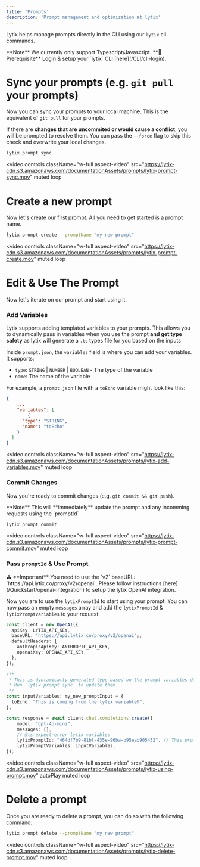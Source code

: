 ```yaml
---
title: 'Prompts'
description: 'Prompt management and optimization at lytix'
---
```



Lytix helps manage prompts directly in the CLI using our `lytix` cli commands. 

<Info>
  **Note** We currently only support Typescript/Javascript.
</Info>

<Info>
  **🚨 Prerequisite** Login & setup your `lytix` CLI [here](/CLI/cli-login).
</Info>

# Sync your prompts (e.g. `git pull` your prompts)

Now you can sync your prompts to your local machine. This is the equivalent of `git pull` for your prompts. 

If there are **changes that are uncommited or would cause a conflict**, you will be prompted to resolve them. You can pass the `--force` flag to skip this check and overwrite your local changes.

```bash
lytix prompt sync
```

<video
  controls
  className="w-full aspect-video"
  src="https://lytix-cdn.s3.amazonaws.com/documentationAssets/prompts/lytix-prompt-sync.mov"
  muted
  loop
></video>

# Create a new prompt

Now let's create our first prompt. All you need to get started is a prompt name.

```bash
lytix prompt create --promptName "my new prompt"
```

<video
  controls
  className="w-full aspect-video"
  src="https://lytix-cdn.s3.amazonaws.com/documentationAssets/prompts/lytix-prompt-create.mov"
  muted
  loop
></video>


# Edit & Use The Prompt

Now let's iterate on our prompt and start using it.

### Add Variables

Lytix supports adding templated variables to your prompts. This allows you to dynamically pass in variables when you use the prompt **and get type safety** as lytix will generate a `.ts` types file for you based on the inputs

Inside `prompt.json`, the `variables` field is where you can add your variables. It supports:

- `type`: `STRING` | `NUMBER` | `BOOLEAN` - The type of the variable
- `name`: The name of the variable 

For example, a `prompt.json` file with a `toEcho` variable might look like this:
```json
{
    ...
    "variables": [
        {
      "type": "STRING",
      "name": "toEcho"
    }
  ]
}
```

<video
  controls
  className="w-full aspect-video"
  src="https://lytix-cdn.s3.amazonaws.com/documentationAssets/prompts/lytix-add-variables.mov"
  muted
  loop
></video>



### Commit Changes

Now you're ready to commit changes (e.g. `git commit && git push`). 

<Note>
  **Note** This will **immediately** update the prompt and any incomming requests using the `promptId`
</Note>

```bash
lytix prompt commit
```

<video
  controls
  className="w-full aspect-video"
  src="https://lytix-cdn.s3.amazonaws.com/documentationAssets/prompts/lytix-prompt-commit.mov"
  muted
  loop
></video>

### Pass `promptId` & Use Prompt

<Note>
  ⚠️ **Important** You need to use the `v2` baseURL: `https://api.lytix.co/proxy/v2/openai`. Please follow instructions [here](/Quickstart/openai-integration) to setup the lytix OpenAI integration.
</Note>

Now you are to use the `lytixPromptId` to start using your prompt. You can now pass an empty `messages` array and add the `lytixPromptId` & `lytixPromptVariables` to your request:

```ts
const client = new OpenAI({
  apiKey: LYTIX_API_KEY,
  baseURL: "https://api.lytix.co/proxy/v2/openai";,
  defaultHeaders: {
    anthropicApiKey: ANTHROPIC_API_KEY,
    openaiKey: OPENAI_API_KEY,
  },
});

/**
 * This is dyntamically generated type based on the prompt variables defined in `prompt.json`. 
 * Run `lytix prompt sync` to update them
 */
const inputVariables: my_new_promptInput = {
  toEcho: "This is coming from the lytix variable!",
};

const response = await client.chat.completions.create({
    model: "gpt-4o-mini",
    messages: [],
    // @ts-expect-error lytix variables
    lytixPromptId: "464df7b9-81bf-435e-96ba-b95eab905452", // This promptId comes from the `prompt.json` file
    lytixPromptVariables: inputVariables,
});
```


<video
  controls
  className="w-full aspect-video"
  src="https://lytix-cdn.s3.amazonaws.com/documentationAssets/prompts/lytix-using-prompt.mov"
  autoPlay
  muted
  loop
></video>

# Delete a prompt

Once you are ready to delete a prompt, you can do so with the following command:

```bash
lytix prompt delete --promptName "my new prompt"
```

<video
  controls
  className="w-full aspect-video"
  src="https://lytix-cdn.s3.amazonaws.com/documentationAssets/prompts/lytix-delete-prompt.mov"
  muted
  loop
></video>



